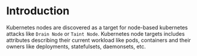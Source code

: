 # Introduction

Kubernetes nodes are discovered as a target for node-based kubernetes attacks like `Drain Node` or `Taint Node`. Kubernetes node targets includes attributes describing their current workload like pods, containers and their owners like deployments, statefulsets, daemonsets, etc.